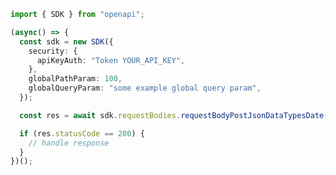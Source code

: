 ```typescript showLineNumbers copy filename="Request Body Post Json Data Types Date usage example"
import { SDK } from "openapi";

(async() => {
  const sdk = new SDK({
    security: {
      apiKeyAuth: "Token YOUR_API_KEY",
    },
    globalPathParam: 100,
    globalQueryParam: "some example global query param",
  });

  const res = await sdk.requestBodies.requestBodyPostJsonDataTypesDate(new RFCDate("2022-06-22"));

  if (res.statusCode == 200) {
    // handle response
  }
})();
```
